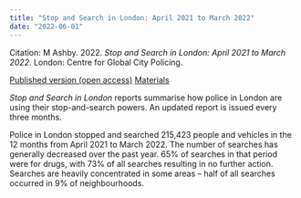 ```yaml
---
title: "Stop and Search in London: April 2021 to March 2022"
date: "2022-06-01"
---
```


Citation: M Ashby. 2022. _Stop and Search in London: April 2021 to March 2022_. London: Centre for Global City Policing. 

[Published version (open access)](/files/stop-and-search-london-2022-q1.pdf){.btn .btn-primary}
[Materials](https://github.com/mpjashby/stop-search-london/){.btn .btn-primary}

*Stop and Search in London* reports summarise how police in London are using their stop-and-search powers. An updated report is issued every three months. 

Police in London stopped and searched 215,423 people and vehicles in the 12 months from April 2021 to March 2022. The number of searches has generally decreased over the past year. 65% of searches in that period were for drugs, with 73% of all searches resulting in no further action. Searches are heavily concentrated in some areas – half of all searches occurred in 9% of neighbourhoods.
